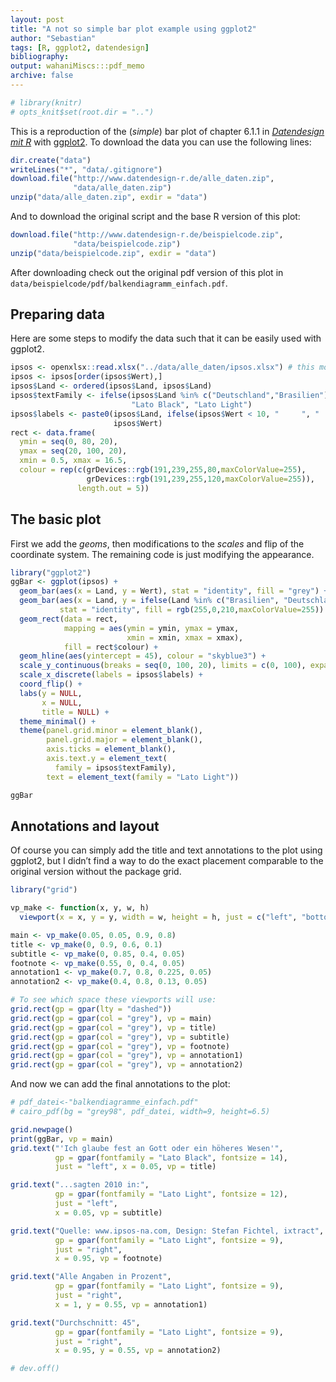 ```yaml
---
layout: post
title: "A not so simple bar plot example using ggplot2"
author: "Sebastian"
tags: [R, ggplot2, datendesign]
bibliography:
output: wahaniMiscs:::pdf_memo
archive: false
---
```


```r
# library(knitr)
# opts_knit$set(root.dir = "..")
```

This is a reproduction of the (*simple*) bar plot of chapter 6.1.1 in [*Datendesign mit R*](http://www.datendesign-r.de/) with [ggplot2](http://ggplot2.org/). To download the data you can use the following lines:

```r
dir.create("data")
writeLines("*", "data/.gitignore")
download.file("http://www.datendesign-r.de/alle_daten.zip",
              "data/alle_daten.zip")
unzip("data/alle_daten.zip", exdir = "data")
```

And to download the original script and the base R version of this plot:

```r
download.file("http://www.datendesign-r.de/beispielcode.zip",
              "data/beispielcode.zip")
unzip("data/beispielcode.zip", exdir = "data")
```

After downloading check out the original pdf version of this plot in `data/beispielcode/pdf/balkendiagramm_einfach.pdf`.

## Preparing data

Here are some steps to modify the data such that it can be easily used with ggplot2.

```r
ipsos <- openxlsx::read.xlsx("../data/alle_daten/ipsos.xlsx") # this most likely needs adjustment
ipsos <- ipsos[order(ipsos$Wert),]
ipsos$Land <- ordered(ipsos$Land, ipsos$Land)
ipsos$textFamily <- ifelse(ipsos$Land %in% c("Deutschland","Brasilien"),
                           "Lato Black", "Lato Light")
ipsos$labels <- paste0(ipsos$Land, ifelse(ipsos$Wert < 10, "     ", "  "),
                       ipsos$Wert)
rect <- data.frame(
  ymin = seq(0, 80, 20),
  ymax = seq(20, 100, 20),
  xmin = 0.5, xmax = 16.5,
  colour = rep(c(grDevices::rgb(191,239,255,80,maxColorValue=255),
                 grDevices::rgb(191,239,255,120,maxColorValue=255)),
               length.out = 5))
```

## The basic plot

First we add the *geoms*, then modifications to the *scales* and flip of the coordinate system. The remaining code is just modifying the appearance.

```r
library("ggplot2")
ggBar <- ggplot(ipsos) +
  geom_bar(aes(x = Land, y = Wert), stat = "identity", fill = "grey") +
  geom_bar(aes(x = Land, y = ifelse(Land %in% c("Brasilien", "Deutschland"), Wert, NA)),
           stat = "identity", fill = rgb(255,0,210,maxColorValue=255)) +
  geom_rect(data = rect,
            mapping = aes(ymin = ymin, ymax = ymax,
                          xmin = xmin, xmax = xmax),
            fill = rect$colour) +
  geom_hline(aes(yintercept = 45), colour = "skyblue3") +
  scale_y_continuous(breaks = seq(0, 100, 20), limits = c(0, 100), expand = c(0, 0)) +
  scale_x_discrete(labels = ipsos$labels) +  
  coord_flip() +
  labs(y = NULL,
       x = NULL,
       title = NULL) +
  theme_minimal() +
  theme(panel.grid.minor = element_blank(),
        panel.grid.major = element_blank(),
        axis.ticks = element_blank(),
        axis.text.y = element_text(
          family = ipsos$textFamily),
        text = element_text(family = "Lato Light"))

ggBar
```

## Annotations and layout

Of course you can simply add the title and text annotations to the plot using ggplot2, but I didn't find a way to do the exact placement comparable to the original version without the package grid.

```r
library("grid")

vp_make <- function(x, y, w, h) 
  viewport(x = x, y = y, width = w, height = h, just = c("left", "bottom"))

main <- vp_make(0.05, 0.05, 0.9, 0.8)
title <- vp_make(0, 0.9, 0.6, 0.1)
subtitle <- vp_make(0, 0.85, 0.4, 0.05)
footnote <- vp_make(0.55, 0, 0.4, 0.05)
annotation1 <- vp_make(0.7, 0.8, 0.225, 0.05)
annotation2 <- vp_make(0.4, 0.8, 0.13, 0.05)

# To see which space these viewports will use:
grid.rect(gp = gpar(lty = "dashed"))
grid.rect(gp = gpar(col = "grey"), vp = main)
grid.rect(gp = gpar(col = "grey"), vp = title)
grid.rect(gp = gpar(col = "grey"), vp = subtitle)
grid.rect(gp = gpar(col = "grey"), vp = footnote)
grid.rect(gp = gpar(col = "grey"), vp = annotation1)
grid.rect(gp = gpar(col = "grey"), vp = annotation2)
```

And now we can add the final annotations to the plot:

```r
# pdf_datei<-"balkendiagramme_einfach.pdf"
# cairo_pdf(bg = "grey98", pdf_datei, width=9, height=6.5)

grid.newpage()
print(ggBar, vp = main)
grid.text("'Ich glaube fest an Gott oder ein höheres Wesen'",
          gp = gpar(fontfamily = "Lato Black", fontsize = 14),
          just = "left", x = 0.05, vp = title)

grid.text("...sagten 2010 in:",
          gp = gpar(fontfamily = "Lato Light", fontsize = 12),
          just = "left",
          x = 0.05, vp = subtitle)

grid.text("Quelle: www.ipsos-na.com, Design: Stefan Fichtel, ixtract",
          gp = gpar(fontfamily = "Lato Light", fontsize = 9),
          just = "right",
          x = 0.95, vp = footnote)

grid.text("Alle Angaben in Prozent",
          gp = gpar(fontfamily = "Lato Light", fontsize = 9),
          just = "right",
          x = 1, y = 0.55, vp = annotation1)

grid.text("Durchschnitt: 45",
          gp = gpar(fontfamily = "Lato Light", fontsize = 9),
          just = "right",
          x = 0.95, y = 0.55, vp = annotation2)

# dev.off()
```

